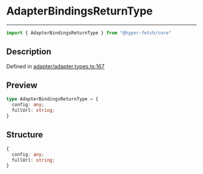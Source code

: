 

# AdapterBindingsReturnType

<div class="api-docs__separator" data-reactroot="">

---

</div><div class="api-docs__import" data-reactroot="">

```ts
import { AdapterBindingsReturnType } from "@hyper-fetch/core"
```

</div><div class="api-docs__section">

## Description

</div><div class="api-docs__description"><span class="api-docs__do-not-parse">



</span></div><p class="api-docs__definition">

Defined in [adapter/adapter.types.ts:167](https://github.com/BetterTyped/hyper-fetch/blob/c44d728f/packages/core/src/adapter/adapter.types.ts#L167)

</p><div class="api-docs__section">

## Preview

</div><div class="api-docs__preview type">

```ts
type AdapterBindingsReturnType = {
  config: any; 
  fullUrl: string; 
}
```

</div><div class="api-docs__section">

## Structure

</div><div class="api-docs__returns">

```ts
{
  config: any;
  fullUrl: string;
}
```

</div>